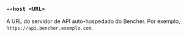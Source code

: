 ### `--host <URL>`

A URL do servidor de API auto-hospedado do Bencher.
Por exemplo, `https://api.bencher.exemplo.com`.